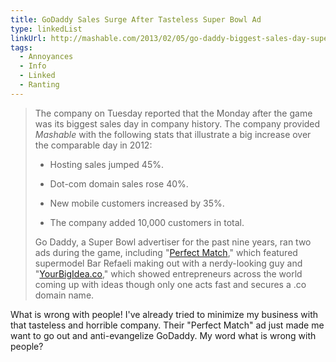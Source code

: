 ```yaml
---
title: GoDaddy Sales Surge After Tasteless Super Bowl Ad
type: linkedList
linkUrl: http://mashable.com/2013/02/05/go-daddy-biggest-sales-day-super-bowl/
tags:
  - Annoyances
  - Info
  - Linked
  - Ranting
---
```


> The company on Tuesday reported that the Monday after the game was its biggest sales day in company history. The company provided _Mashable_ with the following stats that illustrate a big increase over the comparable day in 2012:
>
> -   Hosting sales jumped 45%.
>
> -   Dot-com domain sales rose 40%.
>
> -   New mobile customers increased by 35%.
>
> -   The company added 10,000 customers in total.
>
>
> Go Daddy, a Super Bowl advertiser for the past nine years, ran two ads during the game, including "[Perfect Match](http://mashable.com/2013/02/01/bar-refaeli-makes-out-with-nerdy-guy-in-go-daddy-super-bowl-ad/)," which featured supermodel Bar Refaeli making out with a nerdy-looking guy and "[YourBigIdea.co](http://www.youtube.com/watch?feature=player_embedded&v=aE6ugHoIB_Q)," which showed entrepreneurs across the world coming up with ideas though only one acts fast and secures a .co domain name.

What is wrong with people! I've already tried to minimize my business with that tasteless and horrible company. Their "Perfect Match" ad just made me want to go out and anti-evangelize GoDaddy. My word what is wrong with people?
